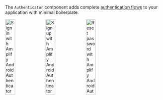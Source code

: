 
The `Authenticator` component adds complete [authentication flows](https://docs.amplify.aws/lib/auth/getting-started/q/platform/android) to your application with minimal boilerplate.

<Flex direction="row" justifyContent="space-between">
  <Image alt="Sign in with Amplify Android Authenticator" width="25%" src="/android/authenticator/sign-in.png" />
  <Image alt="Sign up with Amplify Android Authenticator" width="25%" src="/android/authenticator/sign-up.png" />
  <Image alt="Reset password with Amplify Android Authenticator" width="25%" src="/android/authenticator/password-reset.png" />
</Flex>